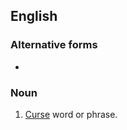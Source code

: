 {{also|cussword}}
==English==

===Alternative forms===
* {{l|en|cussword}}

===Noun===
{{en-noun|head=[[cuss]] [[word]]}}
# {{lb|en|slang}} [[curse|Curse]] word or phrase.